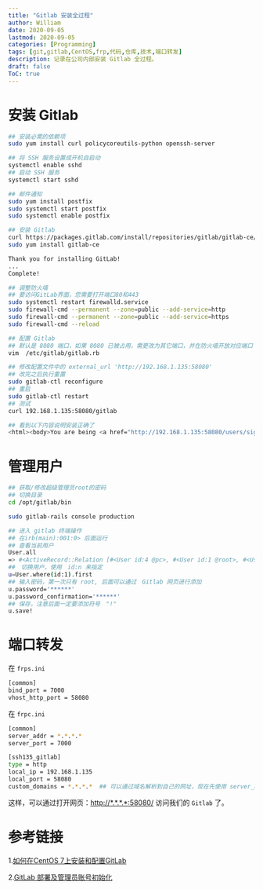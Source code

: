 ```yaml
---
title: "Gitlab 安装全过程"
author: William
date: 2020-09-05
lastmod: 2020-09-05
categories: [Programming]
tags: [git,gitlab,CentOS,frp,代码,仓库,技术,端口转发]
description: 记录在公司内部安装 Gitlab 全过程。
draft: false
ToC: true
---
```


# 安装 Gitlab

```bash
## 安装必需的依赖项
sudo yum install curl policycoreutils-python openssh-server

## 将 SSH 服务设置成开机自启动
systemctl enable sshd
## 启动 SSH 服务
systemctl start sshd

## 邮件通知
sudo yum install postfix
sudo systemctl start postfix
sudo systemctl enable postfix

## 安装 Gitlab
curl https://packages.gitlab.com/install/repositories/gitlab/gitlab-ce/script.rpm.sh | sudo bash
sudo yum install gitlab-ce

Thank you for installing GitLab!
...
Complete!

## 调整防火墙
## 要访问GitLab界面，您需要打开端口80和443
sudo systemctl restart firewalld.service
sudo firewall-cmd --permanent --zone=public --add-service=http
sudo firewall-cmd --permanent --zone=public --add-service=https
sudo firewall-cmd --reload

## 配置 Gitlab
## 默认是 8080 端口，如果 8080 已被占用，需更改为其它端口，并在防火墙开放对应端口
vim  /etc/gitlab/gitlab.rb

## 修改配置文件中的 external_url 'http://192.168.1.135:58080'
## 改完之后执行重置
sudo gitlab-ctl reconfigure
## 重启
sudo gitlab-ctl restart
## 测试
curl 192.168.1.135:58080/gitlab

## 看到以下内容说明安装正确了
<html><body>You are being <a href="http://192.168.1.135:58080/users/sign_in">redirected</a>.</body></html>%
```

# 管理用户

```bash
## 获取/修改超级管理员root的密码
## 切换目录
cd /opt/gitlab/bin

sudo gitlab-rails console production

## 进入 gitlab 终端操作
## 在irb(main):001:0> 后面运行
## 查看当前用户
User.all
=> #<ActiveRecord::Relation [#<User id:4 @pc>, #<User id:1 @root>, #<User id:2 @fl>, #<User id:3 @lhg>]>
##　切换用户，使用　id:n 来指定
u=User.where(id:1).first
## 输入密码，第一次只有 root, 后面可以通过　Gitlab 网页进行添加
u.password='******'
u.password_confirmation='******'
## 保存，注意后面一定要添加符号　"!"
u.save!
```



# 端口转发

在 `frps.ini`

```bash
[common]
bind_port = 7000
vhost_http_port = 58080
```

在 `frpc.ini`

```bash
[common]
server_addr = *.*.*.*
server_port = 7000

[ssh135_gitlab]
type = http
local_ip = 192.168.1.135
local_port = 58080
custom_domains = *.*.*.*  ## 可以通过域名解析到自己的网址，现在先使用 server_addr
```

这样，可以通过打开网页：<http://*.*.*.*:58080/> 访问我们的 `Gitlab` 了。

# 参考链接

1.[如何在CentOS 7上安装和配置GitLab](<https://www.myfreax.com/how-to-install-and-configure-gitlab-on-centos-7/>)

2.[GitLab 部署及管理员账号初始化](<https://blog.csdn.net/hnmpf/article/details/80518460>)